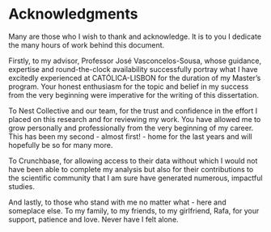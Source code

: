 \clearpage

# Acknowledgments {-}

Many are those who I wish to thank and acknowledge. It is to you I dedicate the many hours of work behind this document.

Firstly, to my advisor, Professor José Vasconcelos-Sousa, whose guidance, expertise and round-the-clock availability successfully portray what I have excitedly experienced at CATÓLICA-LISBON for the duration of my Master’s program. Your honest enthusiasm for the topic and belief in my success from the very beginning were imperative for the writing of this dissertation.

To Nest Collective and our team, for the trust and confidence in the effort I placed on this research and for reviewing my work. You have allowed me to grow personally and professionally from the very beginning of my career. This has been my second - almost first! - home for the last years and will hopefully be so for many more.

To Crunchbase, for allowing access to their data without which I would not have been able to complete my analysis but also for their contributions to the scientific community that I am sure have generated numerous, impactful studies.

And lastly, to those who stand with me no matter what - here and someplace else. To my family, to my friends, to my girlfriend, Rafa, for your support, patience and love. Never have I felt alone.